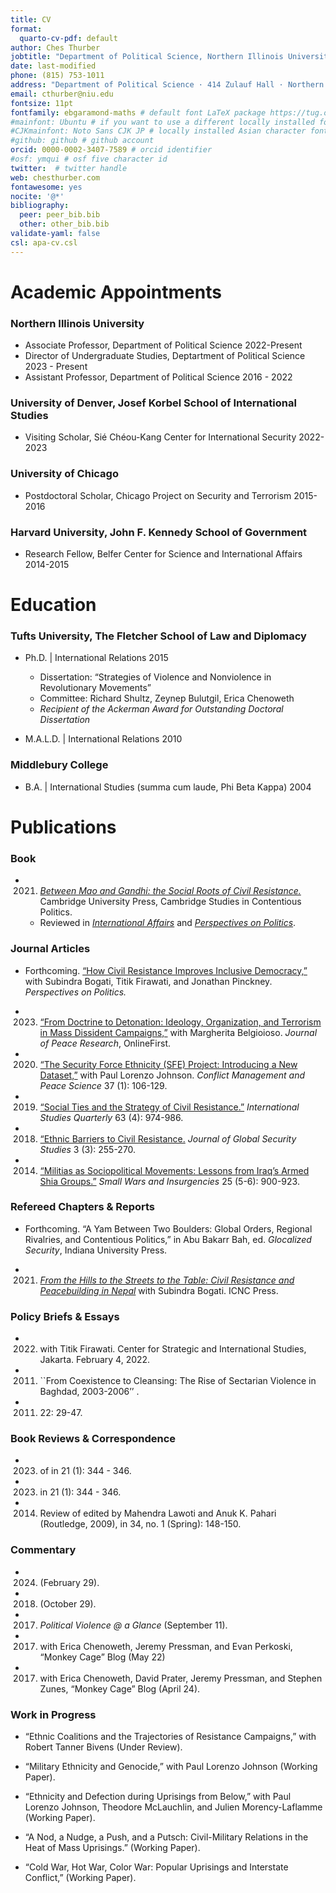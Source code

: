 ```yaml
---
title: CV
format:
  quarto-cv-pdf: default
author: Ches Thurber
jobtitle: "Department of Political Science, Northern Illinois University"
date: last-modified
phone: (815) 753-1011
address: "Department of Political Science · 414 Zulauf Hall · Northern Illinois University · DeKalb, IL 60115"
email: cthurber@niu.edu
fontsize: 11pt
fontfamily: ebgaramond-maths # default font LaTeX package https://tug.org/FontCatalogue/about.html
#mainfont: Ubuntu # if you want to use a different locally installed font
#CJKmainfont: Noto Sans CJK JP # locally installed Asian character font, must use with xelatex
#github: github # github account
orcid: 0000-0002-3407-7589 # orcid identifier
#osf: ymqui # osf five character id
twitter:  # twitter handle
web: chesthurber.com
fontawesome: yes
nocite: '@*'
bibliography: 
  peer: peer_bib.bib
  other: other_bib.bib
validate-yaml: false
csl: apa-cv.csl
---
```


# Academic Appointments


### Northern Illinois University

- Associate Professor, Department of Political Science \hfill 2022-Present
- Director of Undergraduate Studies, Deptartment of Political Science \hfill 2023 - Present
- Assistant Professor, Department of Political Science \hfill 2016 - 2022

### University of Denver, Josef Korbel School of International Studies
- Visiting Scholar,  Sié Chéou-Kang Center for International Security \hfill 2022-2023

### University of Chicago
- Postdoctoral Scholar, Chicago Project on Security and Terrorism \hfill 2015-2016
     
### Harvard University, John F. Kennedy School of Government
- Research Fellow, Belfer Center for Science and International Affairs \hfill 2014-2015


# Education

### Tufts University, The Fletcher School of Law and Diplomacy
- Ph.D. | International Relations \hfill 2015

  - Dissertation: "Strategies of Violence and Nonviolence in Revolutionary Movements"
  - Committee: Richard Shultz, Zeynep Bulutgil, Erica Chenoweth
  - *Recipient of the Ackerman Award for Outstanding Doctoral Dissertation*
  
- M.A.L.D. | International Relations \hfill 2010

### Middlebury College
- B.A. | International Studies  (summa cum laude, Phi Beta Kappa) \hfill 2004

# Publications

### Book

- 2021. [*Between Mao and Gandhi: the Social Roots of Civil Resistance.*](\href{https://www.cambridge.org/core/books/between-mao-and-gandhi/21A630179930DC86E735BCA6F708D552) Cambridge University Press, Cambridge Studies in Contentious Politics.

   - Reviewed in [*International Affairs*](https://doi.org/10.1093/ia/iiac031)  and [*Perspectives on Politics*](https://cup.org/42gBDBM).


### Journal Articles

- Forthcoming. ["How Civil Resistance Improves Inclusive Democracy,"](https://www.researchgate.net/publication/375489313_How_Civil_Resistance_Improves_Inclusive_Democracy) with Subindra Bogati,  Titik Firawati, and Jonathan Pinckney. *Perspectives on Politics.*

- 2023. ["From Doctrine to Detonation: Ideology, Organization, and Terrorism in Mass Dissident Campaigns,"](https://doi.org/10.1177/00223433221135) with Margherita Belgioioso. *Journal of Peace Research*, OnlineFirst.

- 2020. ["The Security Force Ethnicity (SFE) Project: Introducing a New Dataset,"](https://doi.org/10.1177/0738894217709012) with Paul Lorenzo Johnson. *Conflict Management and Peace Science* 37 (1): 106-129.

- 2019. ["Social Ties and the Strategy of Civil Resistance. "](https://doi.org/10.1093/isq/sqz049) *International Studies Quarterly* 63 (4): 974-986.

- 2018. ["Ethnic Barriers to Civil Resistance.](https://doi.org/10.1093/jogss/ogy018) *Journal of Global Security Studies* 3 (3): 255-270.

- 2014. ["Militias as Sociopolitical Movements: Lessons from Iraq's Armed Shia Groups."](https://doi.org/10.1080/09592318.2014.945633) *Small Wars and Insurgencies* 25 (5-6): 900-923.

### Refereed Chapters & Reports

- Forthcoming. "A Yam Between Two Boulders: Global Orders, Regional Rivalries, and Contentious Politics," in Abu Bakarr Bah, ed. *Glocalized Security*, Indiana University Press.

- 2021. [*From the Hills to the Streets to the Table: Civil Resistance and Peacebuilding in Nepal*](https://www.nonviolent-conflict.org/resource/from-the-hills-to-the-streets-to-the-table-rl/) with Subindra Bogati. ICNC Press.

### Policy Briefs & Essays

- 2022. \href{https://www.csis.or.id/publications/civil-resistance-and-inclusive-democratization-in-indonesia}{\emph{Civil Resistance and Inclusive Democratization in Indonesia,}} with Titik Firawati. Center for Strategic and International Studies, Jakarta. February 4, 2022.

- 2011. ``From Coexistence to Cleansing: The Rise of Sectarian Violence in Baghdad, 2003-2006'' \emph{al-Nakhlah: Journal of Southwest Asia and Islamic Civilization}.

- 2011. \href{https://jpia.princeton.edu/sites/jpia/files/jpia2011-2.pdf}{``A Step Short of the Bomb: Explaining the Strategy of Nuclear Hedging.''} \emph{Journal of Public and International Affairs} 22: 29-47.

### Book Reviews & Correspondence

- 2023. \href{https://doi.org/10.1017/S1537592722003693}{Reply to Corinna Jentzsch's Review} of \emph{Between Mao and Gandhi,} in \emph {Perspectives on Politics} 21 (1): 344 - 346.

- 2023. \href{https://doi.org/10.1017/S1537592722003693}{Review of \emph{Violent Resistance: Militia Formation and Civil War in Mozambique,} by Corinna Jentzsch (Cambridge, 2022),} in \emph {Perspectives on Politics} 21 (1): 344 - 346.
 
- 2014. Review of \emph{The Maoist Insurgency in Nepal: Revolution in the Twenty-First Century,} edited by Mahendra Lawoti and Anuk K. Pahari (Routledge, 2009), in \emph{Himalaya} 34, no. 1 (Spring): 148-150.


### Commentary

- 2024. \href{https://politicalviolenceataglance.org/2018/10/29/why-ethnic-cleavages-create-barriers-to-civil-resistance/}{"6+1 on \emph{Between Mao and Gandhi},"} \emph{The Duck of Minerva,} (February 29).

- 2018. \href{https://politicalviolenceataglance.org/2018/10/29/why-ethnic-cleavages-create-barriers-to-civil-resistance/}{"Why Ethnic Cleavages Create Barriers to Civil Resistance,"} \emph{Political Violence \@ a Glance,} (October 29).

- 2017. \href{https://politicalviolenceataglance.org/2017/09/11/mao-gandhi-and-the-choice-between-violent-and-nonviolent-action/}{"Mao, Gandhi, and the Choice Between Violent and Nonviolent Action,"} *Political Violence \@ a Glance* (September 11).

- 2017. \href{https://www.washingtonpost.com/news/monkey-cage/wp/2017/05/22/new-data-shows-a-sharp-increase-in-u-s-protest-activity-in-april/}{"New Data Shows a Sharp Increase in U.S. Protest Activity in April,"} with Erica Chenoweth, Jeremy Pressman, and Evan Perkoski, \emph{Washington Post,} "Monkey Cage" Blog (May 22)

- 2017. \href{https://www.washingtonpost.com/news/monkey-cage/wp/2017/04/24/in-trumps-america-whos-protesting-and-why-heres-our-march-report/}{"In Trump's America, Who's Protesting and Why?"} with Erica Chenoweth, David Prater, Jeremy Pressman, and Stephen Zunes, \emph{Washington Post,} "Monkey Cage" Blog (April 24).



### Work in Progress

  - "Ethnic Coalitions and the Trajectories of Resistance Campaigns," with Robert Tanner Bivens (Under Review).

  - "Military Ethnicity and Genocide," with Paul Lorenzo Johnson (Working Paper).

  - "Ethnicity and Defection during Uprisings from Below,"  with Paul Lorenzo Johnson, Theodore McLauchlin, and Julien Morency-Laflamme (Working Paper).

  - "A Nod, a Nudge, a Push, and a Putsch: Civil-Military Relations in the Heat of Mass Uprisings." (Working Paper).

  - "Cold War, Hot War, Color War: Popular Uprisings and Interstate Conflict," (Working Paper).


